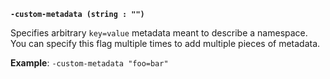 <a id="namespace-flag-custom-metadata" />

**`-custom-metadata (string : "")`**

Specifies arbitrary `key=value` metadata meant to describe a namespace. You can 
specify this flag multiple times to add multiple pieces of metadata.

**Example**: `-custom-metadata "foo=bar"`
